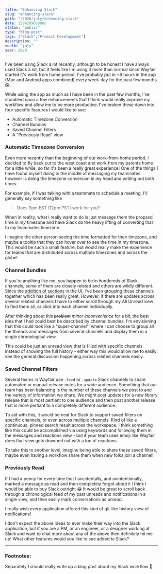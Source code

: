 ```yaml
---
title: "Enhancing Slack"
slug: "enhancing-slack"
path: "/2020/july/enhancing-slack"
date: 1594209600000
status: "public"
type: "blog-post"
tags: ["Slack","Product Development"]
description: ""
month: "july"
year: 2020
---
```




I've been using Slack a lot recently, although to be honest I have always used
Slack a lot, but it feels like I'm using it more than normal since Wayfair
started it's work from home period. I've probably put in ~8 hours in the app
(Mac and Android apps combined) every week-day for the past few months 😱.

While using the app as much as I have been in the past few months, I've stumbled
upon a few enhancements that I think would really improve my workflow and allow
me to be more productive<FootnoteRef id="1" />. I've broken these down into four
specific features I would like to see:

- Automatic Timezone Conversion
- Channel Bundles
- Saved Channel Filters
- A "Previously Read" view

### Automatic Timezone Conversion

Even more recently than the beginning of our work-from-home period, I decided to
fly back out to the west coast and work from my parents home for a little while,
so far it's been a really great experience! One of the things I have found
myself doing in the middle of messaging my teammates however is doing the
timezone conversion in my head and writing out both times.

For example, if I was talking with a teammate to schedule a meeting, I'll
generally say something like

> Does 3pm EST (12pm PST) work for you?

When in reality, what I really want to do is just message them the propsed time
in _my_ timezone and have Slack do the heavy lifting of converting that to my
teammates timezone.

I imagine the other person seeing the time formatted for their timezone, and
maybe a tooltip that they can hover over to see the time in my timezone. This
would be such a small feature, but would really make the experience for teams
that are distributed across multiple timezones and across the globe!

### Channel Bundles

If you're anything like me, you happen to be in hundereds of Slack channels,
some of them are closely related and others are wildly different. Since the
[addition of sections](https://slackhq.com/simpler-more-organized-slack) in the
UI, I've been grouping these channels together which has been really great.
However, if there are updates across several related channels I have to either
scroll through my All Unread view to find them all, or click into each channel
individually.

After thinking about this ~~problem~~ _minor inconvenience_ for a bit, the best
idea that I had could best be described by channel bundles. I'm envisioning that
this could look like a "super-channel", where I can choose to group all the
threads and messages from several channels and display them in a single
chronological view.

This could be just an unread view that is filled with specific channels instead
of showing the full history - either way this would allow me to easily see the
general discussion happening across related channels easily.

### Saved Channel Filters

Several teams in Wayfair use `-feed` or `-update` Slack channels to share
automated or manual release notes for a wide audience. Something that our team
has been balancing is the number of these channels we post to and the variety of
information we share. We might post updates for a new library release that is
most pertiant to one audience and then post another release that is more
pertiant to a completely different audience.

To aid with this, it would be neat for Slack to support saved filters on
specific channels, or even across multiple channels. Kind of like a continuous,
pinned search result across the workspace. I think something like this could be
accomplished via using keywords and following them in the messages and reactions
view - but if your team uses emoji like Wayfair does that view gets drowned out
with a ton of reactions.

To take this to another level, imagine being able to share these saved filters,
maybe even having a workflow share them when new folks join a channel!

### Previously Read

If I had a penny for every time that I accidentally, and unintentionally, marked
a message as read and then completely forgot about it I think I would be able to
buy Slack outright 😂 It would be great to scroll back through a chronological
feed of my past unreads and notifications in a single view, and then easily mark
conversations as unread.

I really wish every application offered this kind of git-like history view of
notifications!

I don't expect the above ideas to ever make their way into the Slack
application, but if you are a PM, or an engineer, or a designer working at Slack
and want to chat more about any of the above then definitely hit me up! What
other features would you like to see added to Slack?

<Spacer />

---

<Spacer />

### Footnotes:

<Footnote id="1">Separately I should really write up a blog post about my Slack
workflow 🤔</Footnote>

